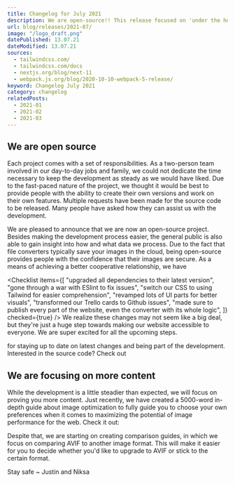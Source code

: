 ```yaml
---
title: Changelog for July 2021
description: We are open-source!! This release focused on 'under the hood' changes, like upgrading dependencies, switching to TailwindCSS and moving to NextJS 11.
url: blog/releases/2021-07/
image: "/logo_draft.png"
datePublished: 13.07.21
dateModified: 13.07.21
sources:
  - tailwindcss.com/
  - tailwindcss.com/docs
  - nextjs.org/blog/next-11
  - webpack.js.org/blog/2020-10-10-webpack-5-release/
keyword: Changelog July 2021
category: changelog
relatedPosts:
  - 2021-01
  - 2021-02
  - 2021-03
---
```


## We are open source

Each project comes with a set of responsibilities. As a two-person team involved in our day-to-day jobs and family, we could not dedicate the time necessary to keep the development as steady as we would have liked. Due to the fast-paced nature of the project, we thought it would be best to provide people with the ability to create their own versions and work on their own features. Multiple requests have been made for the source code to be released. Many people have asked how they can assist us with the development.

We are pleased to announce that we are now an open-source project. Besides making the development process easier, the general public is also able to gain insight into how and what data we process. Due to the fact that file converters typically save your images in the cloud, being open-source provides people with the confidence that their images are secure. As a means of achieving a better cooperative relationship, we have

<Checklist
  items={[
    "upgraded all dependencies to their latest version",
    "gone through a war with ESlint to fix issues",
    "switch our CSS to using Tailwind for easier comprehension",
    "revamped lots of UI parts for better visuals",
    "transformed our Trello cards to Github issues",
    "made sure to publish every part of the website, even the converter with its whole logic",
  ]}
  checked={true}
/>
We realize these changes may not seem like a big deal, but they're just a huge step
towards making our website accessible to everyone. We are super excited for all the
upcoming steps.
<Link text="Join our Discord" link="discord.com/invite/6w42YpF5hm" ext></Link>
for staying up to date on latest changes and being part of the development.
Interested in the source code? Check out
<Link text="Github." link="github.com/justinschmitz97/avif.io/" ext></Link>

## We are focusing on more content

While the development is a little steadier than expected, we will focus on proving you more content. Just recently, we have created a 5000-word in-depth guide about image optimization to fully guide you to choose your own preferences when it comes to maximizing the potential of image performance for the web. Check it out:

<Link
  text="Image Web Performance Guide"
  link="/blog/articles/optimize-images-for-web-performance/"
></Link>

Despite that, we are starting on creating comparison guides, in which we focus on comparing AVIF to another image format. This will make it easier for you to decide whether you'd like to upgrade to AVIF or stick to the certain format.

<Link
  text="Explore our current comparison articles here"
  link="/blog/#comparisons"
></Link>

Stay safe ~ Justin and Niksa
